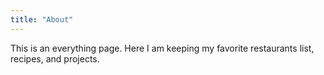 ```yaml
---
title: "About"
---
```


This is an everything page. Here I am keeping my favorite restaurants list, recipes, and projects.
